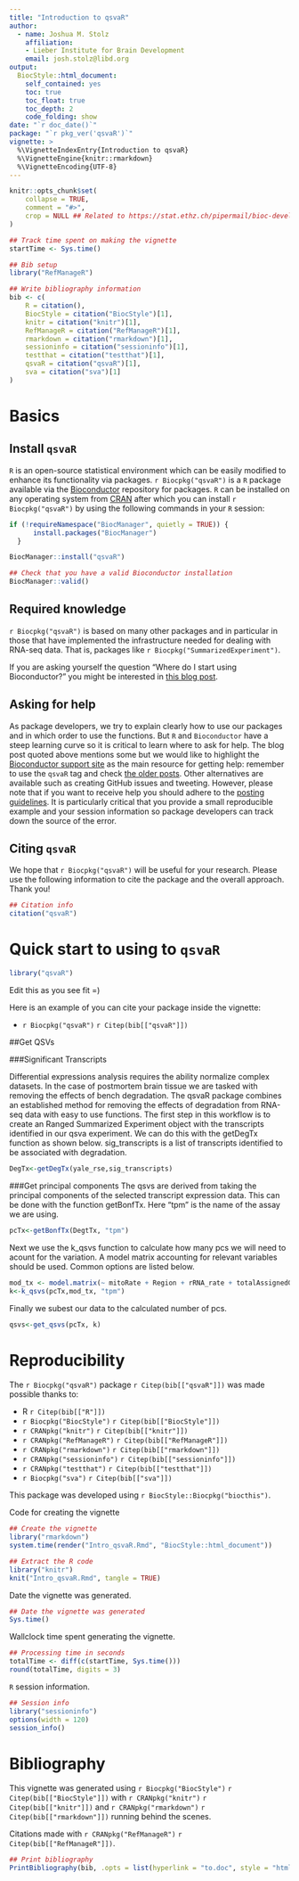 ```yaml
---
title: "Introduction to qsvaR"
author: 
  - name: Joshua M. Stolz
    affiliation:
    - Lieber Institute for Brain Development
    email: josh.stolz@libd.org
output: 
  BiocStyle::html_document:
    self_contained: yes
    toc: true
    toc_float: true
    toc_depth: 2
    code_folding: show
date: "`r doc_date()`"
package: "`r pkg_ver('qsvaR')`"
vignette: >
  %\VignetteIndexEntry{Introduction to qsvaR}
  %\VignetteEngine{knitr::rmarkdown}
  %\VignetteEncoding{UTF-8}  
---
```


```r
knitr::opts_chunk$set(
    collapse = TRUE,
    comment = "#>",
    crop = NULL ## Related to https://stat.ethz.ch/pipermail/bioc-devel/2020-April/016656.html
)
```


```r
## Track time spent on making the vignette
startTime <- Sys.time()

## Bib setup
library("RefManageR")

## Write bibliography information
bib <- c(
    R = citation(),
    BiocStyle = citation("BiocStyle")[1],
    knitr = citation("knitr")[1],
    RefManageR = citation("RefManageR")[1],
    rmarkdown = citation("rmarkdown")[1],
    sessioninfo = citation("sessioninfo")[1],
    testthat = citation("testthat")[1],
    qsvaR = citation("qsvaR")[1],
    sva = citation("sva")[1]
)
```

# Basics

## Install `qsvaR`

`R` is an open-source statistical environment which can be easily modified to enhance its functionality via packages. `r Biocpkg("qsvaR")` is a `R` package available via the [Bioconductor](http://bioconductor.org) repository for packages. `R` can be installed on any operating system from [CRAN](https://cran.r-project.org/) after which you can install `r Biocpkg("qsvaR")` by using the following commands in your `R` session:

```r
if (!requireNamespace("BiocManager", quietly = TRUE)) {
      install.packages("BiocManager")
  }

BiocManager::install("qsvaR")

## Check that you have a valid Bioconductor installation
BiocManager::valid()
```

## Required knowledge

`r Biocpkg("qsvaR")` is based on many other packages and in particular in those that have implemented the infrastructure needed for dealing with RNA-seq data. That is, packages like `r Biocpkg("SummarizedExperiment")`.

If you are asking yourself the question "Where do I start using Bioconductor?" you might be interested in [this blog post](http://lcolladotor.github.io/2014/10/16/startbioc/#.VkOKbq6rRuU).

## Asking for help

As package developers, we try to explain clearly how to use our packages and in which order to use the functions. But `R` and `Bioconductor` have a steep learning curve so it is critical to learn where to ask for help. The blog post quoted above mentions some but we would like to highlight the [Bioconductor support site](https://support.bioconductor.org/) as the main resource for getting help: remember to use the `qsvaR` tag and check [the older posts](https://support.bioconductor.org/t/qsvaR/). Other alternatives are available such as creating GitHub issues and tweeting. However, please note that if you want to receive help you should adhere to the [posting guidelines](http://www.bioconductor.org/help/support/posting-guide/). It is particularly critical that you provide a small reproducible example and your session information so package developers can track down the source of the error.

## Citing `qsvaR`

We hope that `r Biocpkg("qsvaR")` will be useful for your research. Please use the following information to cite the package and the overall approach. Thank you!

```r
## Citation info
citation("qsvaR")
```

# Quick start to using to `qsvaR`

```r
library("qsvaR")
```

Edit this as you see fit =)

Here is an example of you can cite your package inside the vignette:

* `r Biocpkg("qsvaR")` `r Citep(bib[["qsvaR"]])`

##Get QSVs

###Significant Transcripts

Differential expressions analysis requires the ability normalize complex datasets. In the case of postmortem brain tissue we are tasked with removing the effects of bench degradation. The qsvaR package combines an established method for removing the effects of degradation from RNA-seq data with easy to use functions. The first step in this workflow is to create an Ranged Summarized Experiment object with the transcripts identified in our qsva experiment. We can do this with the getDegTx function as shown below. sig_transcripts is a list of transcripts identified to be associated with degradation.

```r
DegTx<-getDegTx(yale_rse,sig_transcripts)
```

###Get principal components
The qsvs are derived from taking the principal components of the selected transcript expression data. This can be done with the function getBonfTx. Here "tpm" is the name of the assay we are using.

```r
pcTx<-getBonfTx(DegtTx, "tpm")
```
Next we use the k_qsvs function to calculate how many pcs we will need to acount for the variation. A model matrix accounting for relevant variables should be used. Common options are listed below.

```r
mod_tx <- model.matrix(~ mitoRate + Region + rRNA_rate + totalAssignedGene + RIN , data = colData(covComb_tx_deg))
k<-k_qsvs(pcTx,mod_tx, "tpm")
```

Finally we subest our data to the calculated number of pcs.
```r
qsvs<-get_qsvs(pcTx, k)
```

# Reproducibility

The `r Biocpkg("qsvaR")` package `r Citep(bib[["qsvaR"]])` was made possible thanks to:

* R `r Citep(bib[["R"]])`
* `r Biocpkg("BiocStyle")` `r Citep(bib[["BiocStyle"]])`
* `r CRANpkg("knitr")` `r Citep(bib[["knitr"]])`
* `r CRANpkg("RefManageR")` `r Citep(bib[["RefManageR"]])`
* `r CRANpkg("rmarkdown")` `r Citep(bib[["rmarkdown"]])`
* `r CRANpkg("sessioninfo")` `r Citep(bib[["sessioninfo"]])`
* `r CRANpkg("testthat")` `r Citep(bib[["testthat"]])`
* `r Biocpkg("sva")` `r Citep(bib[["sva"]])`

This package was developed using `r BiocStyle::Biocpkg("biocthis")`.


Code for creating the vignette

```r
## Create the vignette
library("rmarkdown")
system.time(render("Intro_qsvaR.Rmd", "BiocStyle::html_document"))

## Extract the R code
library("knitr")
knit("Intro_qsvaR.Rmd", tangle = TRUE)
```

Date the vignette was generated.

```r
## Date the vignette was generated
Sys.time()
```

Wallclock time spent generating the vignette.

```r
## Processing time in seconds
totalTime <- diff(c(startTime, Sys.time()))
round(totalTime, digits = 3)
```

`R` session information.

```r
## Session info
library("sessioninfo")
options(width = 120)
session_info()
```



# Bibliography

This vignette was generated using `r Biocpkg("BiocStyle")` `r Citep(bib[["BiocStyle"]])`
with `r CRANpkg("knitr")` `r Citep(bib[["knitr"]])` and `r CRANpkg("rmarkdown")` `r Citep(bib[["rmarkdown"]])` running behind the scenes.

Citations made with `r CRANpkg("RefManageR")` `r Citep(bib[["RefManageR"]])`.

```r
## Print bibliography
PrintBibliography(bib, .opts = list(hyperlink = "to.doc", style = "html"))
```
